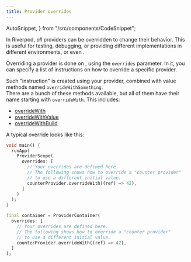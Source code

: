 ```yaml
---
title: Provider overrides
---
```

  AutoSnippet,
} from "/src/components/CodeSnippet";

In Riverpod, _all_ providers can be overridden to change their behavior.
This is useful for testing, debugging, or providing different implementations in different environments,
or even <Link documentID="concepts2/scoping"/>.

Overriding a provider is done on <Link documentID="concepts2/containers"/>, using the `overrides` parameter.
In it, you can specify a list of instructions on how to override a specific provider.

Such "instruction" is created using your provider, combined with value methods named `overrideWithSomething`.  
There are a bunch of these methods available, but all of them have their name starting with `overrideWith`.
This includes:
- [overrideWith](https://pub.dev/documentation/hooks_riverpod/3.0.0-dev.18/hooks_riverpod/Provider/overrideWith.html)
- [overrideWithValue](https://pub.dev/documentation/hooks_riverpod/3.0.0-dev.18/hooks_riverpod/FutureProvider/overrideWithValue.html)
- [overrideWithBuild](https://pub.dev/documentation/hooks_riverpod/3.0.0-dev.18/hooks_riverpod/StreamProvider/overrideWithBuild.html)

A typical override looks like this:

<Tabs>
<TabItem value="scope" label="ProviderScope">

```dart
void main() {
  runApp(
    ProviderScope(
      overrides: [
        // Your overrides are defined here.
        // The following shows how to override a "counter provider"
        // to use a different initial value.
        counterProvider.overrideWith((ref) => 42),
      ]
    )
  );
}
```
</TabItem>
<TabItem value="container" label="ProviderContainer">

```dart
final container = ProviderContainer(
  overrides: [
    // Your overrides are defined here.
    // The following shows how to override a "counter provider"
    // to use a different initial value.
    counterProvider.overrideWith((ref) => 42),
  ]
);
```
</TabItem>
</Tabs>